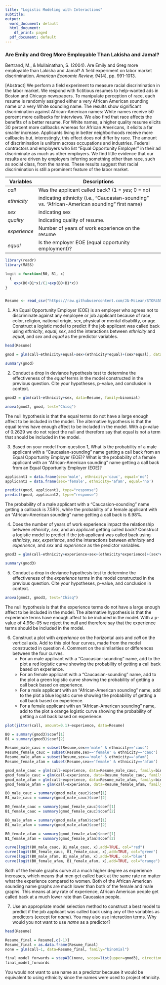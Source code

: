 ```yaml
---
title: "Logistic Modeling with Interactions"
subtitle: 
output:
  word_document: default
  html_document:
    df_print: paged
  pdf_document: default
---
```


### Are Emily and Greg More Employable Than Lakisha and Jamal? ###

Bertrand, M., & Mullainathan, S. (2004). Are Emily and Greg more employable than Lakisha and Jamal? A field experiment on labor market discrimination. _American Economic Review, 94_(4), pp. 991-1013.

\[Abstract\]
We perform a field experiment to measure racial discrimination in the labor market. We respond with fictitious resumes to help-wanted ads in Boston and Chicago newspapers. To manipulate perception of race, each resume is randomly assigned either a very African American sounding name or a very White sounding name. The results show significant discrimination against African-American names: White names receive 50 percent more callbacks for interviews. We also find that race affects the benefits of a better resume. For White names, a higher quality resume elicits 30 percent more callbacks whereas for African Americans, it elicits a far smaller increase. Applicants living in better neighborhoods receive more callbacks but, interestingly, this effect does not differ by race. The amount of discrimination is uniform across occupations and industries. Federal contractors and employers who list “Equal Opportunity Employer” in their ad discriminate as much as other employers. We find little evidence that our results are driven by employers inferring something other than race, such as social class, from the names. These results suggest that racial discrimination is still a prominent feature of the labor market.    


Variables     | Descriptions
-----------   | -----------------------------------------------------
_call_        | Was the applicant called back? (1 = yes; 0 = no)
_ethnicity_   | indicating ethnicity (i.e., "Caucasian-sounding" vs. "African-American sounding" first name)
_sex_         | indicating sex
_quality_     | Indicating quality of resume.
_experience_  | Number of years of work experience on the resume
_equal_       | Is the employer EOE (equal opportunity employment)?


```r
library(readr)
library(MASS)

logit = function(B0, B1, x)
  {
    exp(B0+B1*x)/(1+exp(B0+B1*x))
}


Resume <- read_csv("https://raw.githubusercontent.com/JA-McLean/STOR455/master/data/ResumeNames455.csv")
```

1) An Equal Opportunity Employer (EOE) is an employer who agrees not to discriminate against any employee or job applicant because of race, color, religion, national origin, sex, physical or mental disability, or age. Construct a logistic model to predict if the job applicant was called back using _ethnicity_, _equal_, _sex_, and the interactions between _ethnicity_ and _equal_, and _sex_ and _equal_ as the predictor variables. 

```r
head(Resume)
```


```r
gmod = glm(call~ethnicity+equal+sex+(ethnicity*equal)+(sex*equal), data=Resume, family=binomial)

summary(gmod)

```


2)  Conduct a drop in deviance hypothesis test to determine the effectiveness of the _equal_ terms in the model constructed in the previous question. Cite your hypotheses, p-value, and conclusion in context.

```r
gmod2 = glm(call~ethnicity+sex, data=Resume, family=binomial)

anova(gmod2, gmod, test="Chisq")
```

The null hypothesis is that the equal terms do not have a large enough affect to be included in the model. The alternative hypothesis is that the equal terms have enough affect to be included in the model. With a p-value of 0.2629 we do not reject the null and therefore say that equal is not a term that should be included in the model.

3)  Based on your model from question 1, What is the probability of a male applicant with a "Caucasian-sounding" name getting a call back from an Equal Opportunity Employer (EOE)? What is the probability of a female applicant with an "African-American sounding" name getting a call back from an Equal Opportunity Employer (EOE)?

```r
applicant1 = data.frame(sex='male', ethnicity='cauc', equal='no')
applicant2 = data.frame(sex='female', ethnicity='afam', equal='no')

predict(gmod, applicant1, type="response")
predict(gmod, applicant2, type="response")
```

The probability of a male applicant with a "Caucasion-sounding" name getting a callback is 7.59%, while the probability of a female applicant with an "African-American sounding" name getting a call back is 6.98%.


4) Does the number of years of work experience impact the relationship between _ethnicity_, _sex_, and an applicant getting called back? Construct a logistic model to predict if the job applicant was called back using _ethnicity_, _sex_, _experience_, and the interactions between _ethnicity_ and _experience_, and _sex_ and _experience_ as the predictor variables. 

```r
gmod3 = glm(call~ethnicity+experience+sex+(ethnicity*experience)+(sex*experience), data=Resume, family=binomial)

summary(gmod3)
```


5)  Conduct a drop in deviance hypothesis test to determine the effectiveness of the _experience_ terms in the model constructed in the previous question. Cite your hypotheses, p-value, and conclusion in context.

```r
anova(gmod2, gmod3, test="Chisq")
```

The null hypothesis is that the experience terms do not have a large enough affect to be included in the model. The alternative hypothesis is that the experience terms have enough affect to be included in the model. With a p-value of 4.96e-05 we reject the null and therefore say that the experience terms should be included in the model.

6)  Construct a plot with _experience_ on the horizontal axis and _call_ on the vertical axis. Add to this plot four curves, made from the model constructed in question 4. Comment on the similarities or differences between the four curves.
    *   For an male applicant with a "Caucasian-sounding" name, add to the plot a red logistic curve showing the probability of getting a call back based on experience. 
    *   For an female applicant with a "Caucasian-sounding" name, add to the plot a green logistic curve showing the probability of getting a call back based on experience.
    *   For a male applicant with an "African-American sounding" name, add to the plot a blue logistic curve showing the probability of getting a call back based on experience.
    *   For a female applicant with an "African-American sounding" name, add to the plot a orange logistic curve showing the probability of getting a call back based on experience. 
    
```r
plot(jitter(call, amount=0.1)~experience, data=Resume)

B0 = summary(gmod3)$coef[1]
B1 = summary(gmod3)$coef[2]

Resume_male_cauc = subset(Resume,sex=='male' & ethnicity=='cauc')
Resume_female_cauc = subset(Resume,sex=='female' & ethnicity=='cauc')
Resume_male_afam = subset(Resume,sex=='male' & ethnicity=='afam')
Resume_female_afam = subset(Resume,sex=='female' & ethnicity=='afam')

gmod_male_cauc = glm(call~experience, data=Resume_male_cauc, family=binomial)
gmod_female_cauc = glm(call~experience, data=Resume_female_cauc, family=binomial)
gmod_male_afam = glm(call~experience, data=Resume_male_afam, family=binomial)
gmod_female_afam = glm(call~experience, data=Resume_female_afam, family=binomial)

B0_male_cauc = summary(gmod_male_cauc)$coef[1]
B1_male_cauc = summary(gmod_male_cauc)$coef[2]

B0_female_cauc = summary(gmod_female_cauc)$coef[1]
B1_female_cauc = summary(gmod_female_cauc)$coef[2]

B0_male_afam = summary(gmod_male_afam)$coef[1]
B1_male_afam = summary(gmod_male_afam)$coef[2]

B0_female_afam = summary(gmod_female_afam)$coef[1]
B1_female_afam = summary(gmod_female_afam)$coef[2]

curve(logit(B0_male_cauc, B1_male_cauc, x),add=TRUE, col="red")
curve(logit(B0_female_cauc, B1_female_cauc, x),add=TRUE, col="green")
curve(logit(B0_male_afam, B1_male_afam, x),add=TRUE, col="blue")
curve(logit(B0_female_afam, B1_female_afam, x),add=TRUE, col="orange")
```
    
Both of the female graphs curve at a much higher degree as experience increases, which means that men get called back at the same rate no matter what the experience compared to women. Both of the African American sounding name graphs are much lower than both of the female and male graphs. This means at any rate of experience, African American people get called back at a much lower rate than Caucasian people.

7)  Use an appropriate model selection method to construct a best model to predict if the job applicant was called back using any of the variables as predictors (except for _name_). You may also use interaction terms. Why would you not want to use _name_ as a predictor?

```r
head(Resume)

Resume_final = Resume[,c(-1)]
Resume_final = as.data.frame(Resume_final)
none = glm(call~1, data=Resume_final, family="binomial")

final_model_forwards = stepAIC(none, scope=list(upper=gmod3), direction="forward", trace=FALSE)
final_model_forwards
```

You would not want to use name as a predictor because it would be equivalent to using ethnicity since the names were used to project ethnicity.

